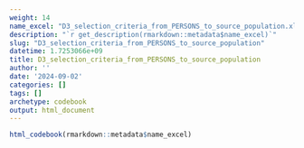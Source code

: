 ```yaml
---
weight: 14
name_excel: "D3_selection_criteria_from_PERSONS_to_source_population.xlsx"
description: "`r get_description(rmarkdown::metadata$name_excel)`"
slug: "D3_selection_criteria_from_PERSONS_to_source_population"
datetime: 1.7253066e+09
title: D3_selection_criteria_from_PERSONS_to_source_population
author: ''
date: '2024-09-02'
categories: []
tags: []
archetype: codebook
output: html_document
---
```


```r
html_codebook(rmarkdown::metadata$name_excel)
```
